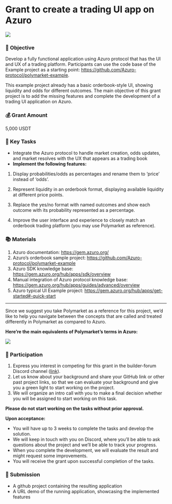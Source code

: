 
# Grant to create a trading UI app on Azuro

<Image
  src="/images/community/trading-ui.png"
  width={2000}
  height={700}
/>

### 🌟 Objective

Develop a fully functional application using Azuro protocol that has the UI and UX of a trading platform. Participants can use the code base of the Example project as a starting point: https://github.com/Azuro-protocol/polymarket-example. 

This example project already has a basic orderbook-style UI, showing liquidity and odds for different outcomes. The main objective of this grant project is to add the missing features and complete the development of a trading UI application on Azuro.

### 💰 Grant Amount

5,000 USDT

### 🎯 Key Tasks

- Integrate the Azuro protocol to handle market creation, odds updates, and market resolves with the UX that appears as a trading book
- **Implement the following features:**

1. Display probabilities/odds as percentages and rename them to ‘price’ instead of ‘odds’.

2. Represent liquidity in an orderbook format, displaying available liquidity at different price points.

3. Replace the yes/no format with named outcomes and show each outcome with its probability represented as a percentage.

4. Improve the user interface and experience to closely match an orderbook trading platform (you may use Polymarket as reference).



### 📚 Materials

1. Azuro documentation: https://gem.azuro.org/ 
2. Azuro’s orderbook sample project: https://github.com/Azuro-protocol/polymarket-example
3. Azuro SDK knowledge base: https://gem.azuro.org/hub/apps/sdk/overview
4. Manual integration of Azuro protocol knowledge base: https://gem.azuro.org/hub/apps/guides/advanced/overview
5. Azuro typical UI Example project: https://gem.azuro.org/hub/apps/get-started#-quick-start

---

Since we suggest you take Polymarket as a reference for this project, we’d like to help you navigate between the concepts that are called and treated differently in Polymarket as compared to Azuro.

**Here’re the main equivalents of Polymarket’s terms in Azuro:**

<Image
  src="/images/community/polymarket.png"
  width={2000}
  height={700}
/>

### 🤝 Participation

1. Express you interest in competing for this grant in the builder-forum Discord channel ([link](https://discord.gg/azuro)). 
2. Let us know about your background and share your GitHub link or other past project links, so that we can evaluate your background and give you a green light to start working on the project. 
3. We will organize an intro call with you to make a final decision whether you will be assigned to start working on this task. 

**Please do not start working on the tasks without prior approval.**

**Upon acceptance:**

- You will have up to 3 weeks to complete the tasks and develop the solution.
- We will keep in touch with you on Discord, where you’ll be able to ask questions about the project and we’ll be able to track your progress.
- When you complete the development, we will evaluate the result and might request some improvements.
- You will receive the grant upon successful completion of the tasks.

### 📘 Submission

- A github project containing the resulting application
- A URL demo of the running application, showcasing the implemented features